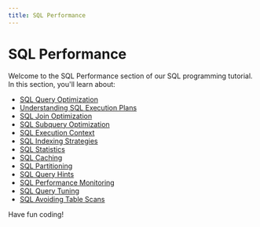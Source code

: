 ```yaml
---
title: SQL Performance
---
```


# SQL Performance

Welcome to the SQL Performance section of our SQL programming tutorial. In this section, you'll learn about:

- [SQL Query Optimization](./0-sql-query-optimization.mdx)
- [Understanding SQL Execution Plans](./1-sql-execution-plans.mdx)
- [SQL Join Optimization](./10-sql-join-optimization.mdx)
- [SQL Subquery Optimization](./11-sql-subquery-optimization.mdx)
- [SQL Execution Context](./12-sql-execution-context.mdx)
- [SQL Indexing Strategies](./2-sql-indexing-strategies.mdx)
- [SQL Statistics](./3-sql-statistics.mdx)
- [SQL Caching](./4-sql-caching.mdx)
- [SQL Partitioning](./5-sql-partitioning.mdx)
- [SQL Query Hints](./6-sql-query-hints.mdx)
- [SQL Performance Monitoring](./7-sql-performance-monitoring.mdx)
- [SQL Query Tuning](./8-sql-query-tuning.mdx)
- [SQL Avoiding Table Scans](./9-sql-avoiding-table-scans.mdx)

Have fun coding!